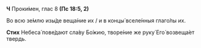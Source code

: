 **Ч** Проки́мен, глас 8 **(Пс 18:5, 2)**

Во всю зе́млю изы́де веща́ние их / и в концы́ вселе́нныя глаго́лы их.

**Стих** Небеса́ пове́дают сла́ву Бо́жию, творе́ние же руку́ Его́ возвеща́ет твердь.
